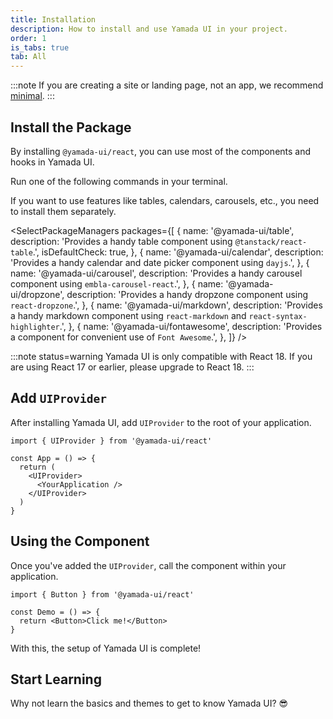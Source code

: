 ```yaml
---
title: Installation
description: How to install and use Yamada UI in your project.
order: 1
is_tabs: true
tab: All
---
```


:::note
If you are creating a site or landing page, not an app, we recommend [minimal](/getting-started/installation/minimal).
:::

## Install the Package

By installing `@yamada-ui/react`, you can use most of the components and hooks in Yamada UI.

Run one of the following commands in your terminal.

<PackageManagers packageNameOrCommand='@yamada-ui/react' />

If you want to use features like tables, calendars, carousels, etc., you need to install them separately.

<SelectPackageManagers
  packages={[
    {
      name: '@yamada-ui/table',
      description: 'Provides a handy table component using `@tanstack/react-table`.',
      isDefaultCheck: true,
    },
    {
      name: '@yamada-ui/calendar',
      description: 'Provides a handy calendar and date picker component using `dayjs`.',
    },
    {
      name: '@yamada-ui/carousel',
      description: 'Provides a handy carousel component using `embla-carousel-react`.',
    },
    {
      name: '@yamada-ui/dropzone',
      description: 'Provides a handy dropzone component using `react-dropzone`.',
    },
    {
      name: '@yamada-ui/markdown',
      description:
        'Provides a handy markdown component using `react-markdown` and `react-syntax-highlighter`.',
    },
    {
      name: '@yamada-ui/fontawesome',
      description: 'Provides a component for convenient use of `Font Awesome`.',
    },
  ]}
/>

:::note status=warning
Yamada UI is only compatible with React 18. If you are using React 17 or earlier, please upgrade to React 18.
:::

## Add `UIProvider`

After installing Yamada UI, add `UIProvider` to the root of your application.

```tsx live=false highlight={5,7}
import { UIProvider } from '@yamada-ui/react'

const App = () => {
  return (
    <UIProvider>
      <YourApplication />
    </UIProvider>
  )
}
```

## Using the Component

Once you've added the `UIProvider`, call the component within your application.

```tsx live=false
import { Button } from '@yamada-ui/react'

const Demo = () => {
  return <Button>Click me!</Button>
}
```

With this, the setup of Yamada UI is complete!

## Start Learning

Why not learn the basics and themes to get to know Yamada UI? 😎

<CardContainer>
  <LinkCard href='/getting-started/basics' />
  <LinkCard
    href='/styled-system/theming'
    title='Learn about Themes'
    description='Get to know the default theme of Yamada UI, and learn how to create and change the values of color, font, and other theme elements.'
  />
  <LinkCard
    href='/components'
    title='Explore Components'
    description='Yamada UI offers over 100 highly flexible components. All components support animations and dark mode.'
  />
  <LinkCard
    href='https://github.com/hirotomoyamada/yamada-ui'
    title='Explore the Source Code'
    description='The package and documentation site of Yamada UI are open source. If you like Yamada UI, please give it a star.'
  />
</CardContainer>
